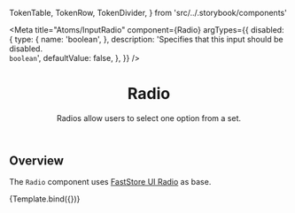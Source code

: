 
  TokenTable,
  TokenRow,
  TokenDivider,
} from 'src/../.storybook/components'

<Meta
  title="Atoms/InputRadio"
  component={Radio}
  argTypes={{
    disabled: {
      type: {
        name: 'boolean',
      },
      description:
        'Specifies that this input should be disabled. <br/> `boolean`',
      defaultValue: false,
    },
  }}
/>


<header>

# Radio

Radios allow users to select one option from a set.

</header>

## Overview

The `Radio` component uses [FastStore UI Radio](https://www.faststore.dev/reference/ui/atoms/Radio) as base.

<Canvas>
  <Story
    name="overview-default-1"
    args={{
      id: 'overview-radio-default-1',
      label: '',
    }}
  >
    {Template.bind({})}
  </Story>
</Canvas>
